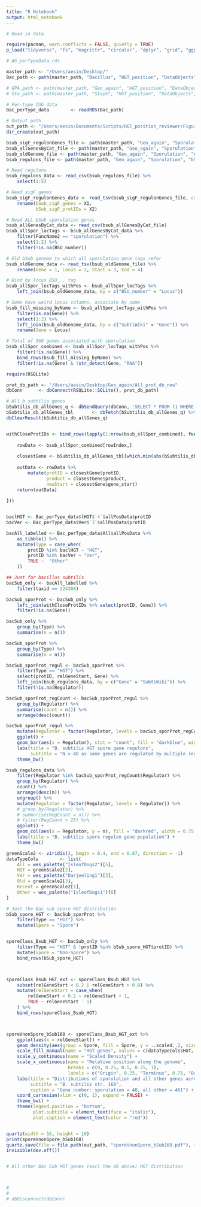 ```yaml
---
title: "R Notebook"
output: html_notebook
---
```



```r
# Read in data

require(pacman, warn.conflicts = FALSE, quietly = TRUE)
p_load("tidyverse", "fs", "magrittr", "circular", "dplyr", "grid", "ggplot2", "ggdendro")

# AG_perTypeData.rds

master_path <- "/Users/aesin/Desktop/"
Bac_path <- path(master_path, "Bacillus", "HGT_position", "DataObjects", "AG_perTypeData.rds")

# GPA_path <- path(master_path, "Geo_again", "HGT_position", "DataObjects", "AG_perTypeData.rds")
# Sta_path <- path(master_path, "Staph", "HGT_position", "DataObjects", "AG_perTypeData.rds")

# Per-type COG data
Bac_perType_data		<- readRDS(Bac_path)

# Output path
out_path <- "/Users/aesin/Documents/Scripts/HGT_position_reviewer/Figures/removeSporulationGenes"
dir_create(out_path)
```

```r

bsub_sigF_regulonGenes_file	<- path(master_path, "Geo_again", "Sporulation", "bsubPY79_sigF_regulonGenes.tsv")
bsub_allGenesByCat_file	<- path(master_path, "Geo_again", "Sporulation", "All_bsub_genes_by_category.csv")
bsub_oldGenome_file <- path(master_path, "Geo_again", "Sporulation", "All_genes_of_B._subtilis_subtilis_168_TRIM.txt")
bsub_regulons_file <- path(master_path, "Geo_again", "Sporulation", "bSub_regulons.csv")

# Read regulons
bsub_regulons_data <- read_csv(bsub_regulons_file) %>%
	select(1:5)

# Read sigF genes
bsub_sigF_regulonGenes_data <- read_tsv(bsub_sigF_regulonGenes_file, col_names = FALSE) %>%
	rename(bSub_sigF_genes = X1,
		   bSub_sigF_protIDs = X2)

# Read ALL bSub sporulation genes
bsub_allGenesByCat_data <- read_csv(bsub_allGenesByCat_file)
bsub_allSpor_locTags <- bsub_allGenesByCat_data %>%
	filter(FuncName2 == "sporulation") %>%
	select(1:2) %>%
	filter(!is.na(BSU_number))

# Old bSub genome to which all sporulation gene tags refer
bsub_oldGenome_data <- read_tsv(bsub_oldGenome_file) %>%
	rename(Gene = 1, Locus = 2, Start = 3, End = 4)

# Bind by locus BSU_.. tag
bsub_allSpor_locTags_withPos <- bsub_allSpor_locTags %>%
	left_join(bsub_oldGenome_data, by = c("BSU_number" = "Locus"))

# Some have weird locus columns, associate by name
bsub_fill_missing_byName <- bsub_allSpor_locTags_withPos %>%
	filter(is.na(Gene)) %>%
	select(1:2) %>%
	left_join(bsub_oldGenome_data, by = c("SubtiWiki" = "Gene")) %>%
	rename(Gene = Locus)

# Total of 568 genes associated with sporulation
bsub_sllSpor_combined <- bsub_allSpor_locTags_withPos %>%
	filter(!is.na(Gene)) %>%
	bind_rows(bsub_fill_missing_byName) %>%
	filter(!is.na(Gene) & !str_detect(Gene, "RNA"))

```

```r


require(RSQLite)

prot_db_path <- "/Users/aesin/Desktop/Geo_again/All_prot_db_new"
dbConn		<- dbConnect(RSQLite::SQLite(), prot_db_path)

# All b subtilis genes
bSubtilis_db_allGenes_q	<- dbSendQuery(dbConn, 'SELECT * FROM t1 WHERE taxid == "224308"')
bSubtilis_db_allGenes_tbl		<- dbFetch(bSubtilis_db_allGenes_q) %>% as_tibble
dbClearResult(bSubtilis_db_allGenes_q)


withCloseProtIDs <- bind_rows(lapply(1:nrow(bsub_sllSpor_combined), function(rowIndex) {
	
	rowData <- bsub_sllSpor_combined[rowIndex,]
	
	closestGene <- bSubtilis_db_allGenes_tbl[which.min(abs(bSubtilis_db_allGenes_tbl$gene_start-rowData$Start)),]
	
	outData <- rowData %>%
		mutate(protID = closestGene$protID,
			   product = closestGene$product,
			   newStart = closestGene$gene_start)
	return(outData)
	
}))


baclHGT <- Bac_perType_data$lHGT$`4`$allPosData$protID
bacVer <- Bac_perType_data$Ver$`3`$allPosData$protID

bacAll_labelled <- Bac_perType_data$All$allPosData %>%
	as_tibble() %>%
	mutate(Type = case_when(
		protID %in% baclHGT ~ "HGT",
		protID %in% bacVer ~ "Ver",
		TRUE ~  "Other"
	))

## Just for bacillus subtilis
bacSub_only <- bacAll_labelled %>% 
	filter(taxid == 224308)

bacSub_sporProt <- bacSub_only %>%
	left_join(withCloseProtIDs %>% select(protID, Gene)) %>%
	filter(!is.na(Gene))

bacSub_only %>%
	group_by(Type) %>%
	summarise(n = n())

bacSub_sporProt %>%
	group_by(Type) %>%
	summarise(n = n())


```

```r

bacSub_sporProt_regul <- bacSub_sporProt %>%
	filter(Type == "HGT") %>%
	select(protID, relGeneStart, Gene) %>%
	left_join(bsub_regulons_data, by = c("Gene" = "SubtiWiki")) %>%
	filter(!is.na(Regulator)) 

bacSub_sporProt_regCount <- bacSub_sporProt_regul %>%
	group_by(Regulator) %>%
	summarise(count = n()) %>%
	arrange(desc(count))

bacSub_sporProt_regul %>%
	mutate(Regulator = factor(Regulator, levels = bacSub_sporProt_regCount$Regulator)) %>%
	ggplot() +
	geom_bar(aes(x = Regulator), stat = "count", fill = "darkblue", width = 0.75) +
	labs(title = "B. subtilis HGT spore gene regulons",
		 subtitle = "N > 48 as some genes are regulated by multiple regulons") +
	theme_bw()

bsub_regulons_data %>%
	filter(Regulator %in% bacSub_sporProt_regCount$Regulator) %>%
	group_by(Regulator) %>%
	count() %>%
	arrange(desc(n)) %>%
	ungroup() %>%
	mutate(Regulator = factor(Regulator, levels = Regulator)) %>%
	# group_by(Regulator) %>%
	# summarise(RegCount = n()) %>%
	# filter(RegCount > 25) %>%
	ggplot() +
	geom_col(aes(x = Regulator, y = n), fill = "darkred", width = 0.75) +
	labs(title = "B. subtilis spore regulon gene population") +
	theme_bw()


```

```r

greenScale2	<- viridis(3, begin = 0.4, end = 0.87, direction = -1)
dataTypeCols		<- list(
	All = wes_palette("IsleofDogs2")[5],
	HGT = greenScale2[2],
	Ver = wes_palette("Darjeeling1")[3],
	Old = greenScale2[3],
	Recent = greenScale2[1],
	Other = wes_palette("IsleofDogs1")[6]
)

# Just the Bac sub spore HGT distribution
bSub_spore_HGT <- bacSub_sporProt %>%
	filter(Type == "HGT") %>%
	mutate(Spore = "Spore")


sporeClass_Bsub_HGT <- bacSub_only %>%
	filter(Type == "HGT" & !protID %in% bSub_spore_HGT$protID) %>%
	mutate(Spore = "Non-Spore") %>%
	bind_rows(bSub_spore_HGT)



sporeClass_Bsub_HGT_ext	<- sporeClass_Bsub_HGT %>%
	subset(relGeneStart < 0.2 | relGeneStart > 0.8) %>%
	mutate(relGeneStart = case_when(
		relGeneStart < 0.2 ~ relGeneStart + 1,
		TRUE ~ relGeneStart - 1)
	) %>%
	bind_rows(sporeClass_Bsub_HGT)



sporeVnonSpore_bSub168 <- sporeClass_Bsub_HGT_ext %>%
	ggplot(aes(x = relGeneStart)) +
	geom_density(aes(group = Spore, fill = Spore, y = ..scaled..), size = 0.1, adjust = 1/10, alpha = 0.3) +
	scale_fill_manual(name = "HGT genes", values = c(dataTypeCols$HGT, wes_palette("FantasticFox1")[5])) +
	scale_y_continuous(name = "Scaled Density") +
	scale_x_continuous(name = "Relative position along the genome",
					   breaks = c(0, 0.25, 0.5, 0.75, 1),
					   labels = c("Origin", 0.25, "Terminus", 0.75, "Origin")) +
	labs(title = "Distributions of sporulation and all other genes across the genomes",
		 subtitle = "B. subtilis str. 168",
		 caption = "Gene number: sporulation = 48, all other = 461") +
	coord_cartesian(xlim = c(0, 1), expand = FALSE) +
	theme_bw() +
	theme(legend.position = "bottom",
		  plot.subtitle = element_text(face = "italic"),
		  plot.caption = element_text(color = "red"))


quartz(width = 16, height = 10)
print(sporeVnonSpore_bSub168)
quartz.save(file = file.path(out_path, "sporeVnonSpore_bSub168.pdf"), type = "pdf", dpi = 300)
invisible(dev.off())


# All other Bac Sub HGT genes (excl the 48 above) HGT distribution



# 
# 
# dbDisconnect(dbConn)

```





























